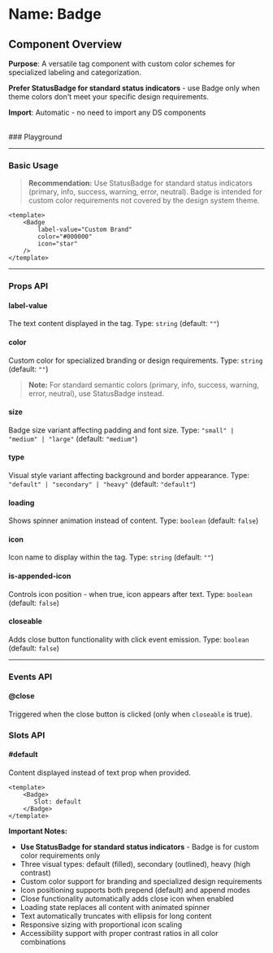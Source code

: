 
<Meta of={Badge} />

# Name: Badge
## Component Overview

**Purpose**: A versatile tag component with custom color schemes for specialized labeling and categorization.

**Prefer StatusBadge for standard status indicators** - use Badge only when theme colors don't meet your specific design requirements.

**Import**: Automatic - no need to import any DS components

<br />
### Playground

<Canvas of={Badge.Primary} />
<Controls />

---

### Basic Usage

> **Recommendation:** Use StatusBadge for standard status indicators (primary, info, success, warning, error, neutral). Badge is intended for custom color requirements not covered by the design system theme.

```vue
<template>
    <Badge 
        label-value="Custom Brand"
        color="#000000"
        icon="star"
    />
</template>
```

<Canvas sourceState="none" of={Badge.Primary} />

---

### Props API

#### label-value
The text content displayed in the tag. Type: `string` (default: `""`)

#### color
Custom color for specialized branding or design requirements. Type: `string` (default: `""`)

> **Note:** For standard semantic colors (primary, info, success, warning, error, neutral), use StatusBadge instead.

#### size
Badge size variant affecting padding and font size. Type: `"small" | "medium" | "large"` (default: `"medium"`)

<Canvas sourceState="none" of={Badge.Sizes} />

#### type
Visual style variant affecting background and border appearance. Type: `"default" | "secondary" | "heavy"` (default: `"default"`)

<Canvas sourceState="none" of={Badge.Types} />

#### loading
Shows spinner animation instead of content. Type: `boolean` (default: `false`)

<Canvas sourceState="none" of={Badge.Loading} />

#### icon
Icon name to display within the tag. Type: `string` (default: `""`)

<Canvas sourceState="none" of={Badge.WithIcon} />

#### is-appended-icon
Controls icon position - when true, icon appears after text. Type: `boolean` (default: `false`)

<Canvas sourceState="none" of={Badge.IsAppendedIcon} />

#### closeable
Adds close button functionality with click event emission. Type: `boolean` (default: `false`)

<Canvas sourceState="none" of={Badge.Closeable} />

---

### Events API

#### @close
Triggered when the close button is clicked (only when `closeable` is true).

### Slots API

#### #default
Content displayed instead of text prop when provided.

```vue
<template>
    <Badge>
       Slot: default
    </Badge>
</template>
```

**Important Notes:**
- **Use StatusBadge for standard status indicators** - Badge is for custom color requirements only
- Three visual types: default (filled), secondary (outlined), heavy (high contrast)
- Custom color support for branding and specialized design requirements
- Icon positioning supports both prepend (default) and append modes
- Close functionality automatically adds close icon when enabled
- Loading state replaces all content with animated spinner
- Text automatically truncates with ellipsis for long content
- Responsive sizing with proportional icon scaling
- Accessibility support with proper contrast ratios in all color combinations